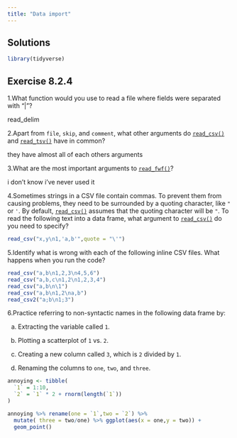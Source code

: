 ```yaml
---
title: "Data import"
---
```


## Solutions

```r
library(tidyverse)
```

## Exercise 8.2.4

1.What function would you use to read a file where fields were separated with "\|"?

read_delim

2.Apart from `file`, `skip`, and `comment`, what other arguments do [`read_csv()`](https://readr.tidyverse.org/reference/read_delim.html) and [`read_tsv()`](https://readr.tidyverse.org/reference/read_delim.html) have in common?

they have almost all of each others arguments

3.What are the most important arguments to [`read_fwf()`](https://readr.tidyverse.org/reference/read_fwf.html)?

i don't know i've never used it

4.Sometimes strings in a CSV file contain commas. To prevent them from causing problems, they need to be surrounded by a quoting character, like `"` or `'`. By default, [`read_csv()`](https://readr.tidyverse.org/reference/read_delim.html) assumes that the quoting character will be `"`. To read the following text into a data frame, what argument to [`read_csv()`](https://readr.tidyverse.org/reference/read_delim.html) do you need to specify?

```r
read_csv("x,y\n1,'a,b'",quote = "\'")
```

5.Identify what is wrong with each of the following inline CSV files. What happens when you run the code?

```r
read_csv("a,b\n1,2,3\n4,5,6")
read_csv("a,b,c\n1,2\n1,2,3,4")
read_csv("a,b\n\1")
read_csv("a,b\n1,2\na,b")
read_csv2("a;b\n1;3")
```

6.Practice referring to non-syntactic names in the following data frame by:

a.  Extracting the variable called `1`.

b.  Plotting a scatterplot of `1` vs. `2`.

c.  Creating a new column called `3`, which is `2` divided by `1`.

d.  Renaming the columns to `one`, `two`, and `three`.

```r
annoying <- tibble(
  `1` = 1:10,
  `2` = `1` * 2 + rnorm(length(`1`))
)
```

```r
annoying %>% rename(one = `1`,two = `2`) %>%  
  mutate( three = two/one) %>% ggplot(aes(x = one,y = two)) +
  geom_point()
```
